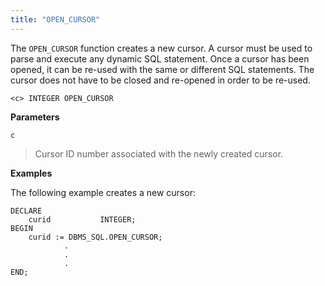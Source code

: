 ```yaml
---
title: "OPEN_CURSOR"
---
```




The `OPEN_CURSOR` function creates a new cursor. A cursor must be used to parse and execute any dynamic SQL statement. Once a cursor has been opened, it can be re-used with the same or different SQL statements. The cursor does not have to be closed and re-opened in order to be re-used.

``` text
<c> INTEGER OPEN_CURSOR
```

**Parameters**

`c`

> Cursor ID number associated with the newly created cursor.

**Examples**

The following example creates a new cursor:

``` text
DECLARE
    curid           INTEGER;
BEGIN
    curid := DBMS_SQL.OPEN_CURSOR;
            .
            .
            .
END;
```
